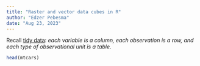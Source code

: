 ```yaml
---
title: "Raster and vector data cubes in R"
author: "Edzer Pebesma"
date: "Aug 23, 2023"
---
```


Recall [tidy data](https://www.jstatsoft.org/article/view/v059i10):
_each variable is a column, each observation is a row, and each
type of observational unit is a table._

```r
head(mtcars)
```

